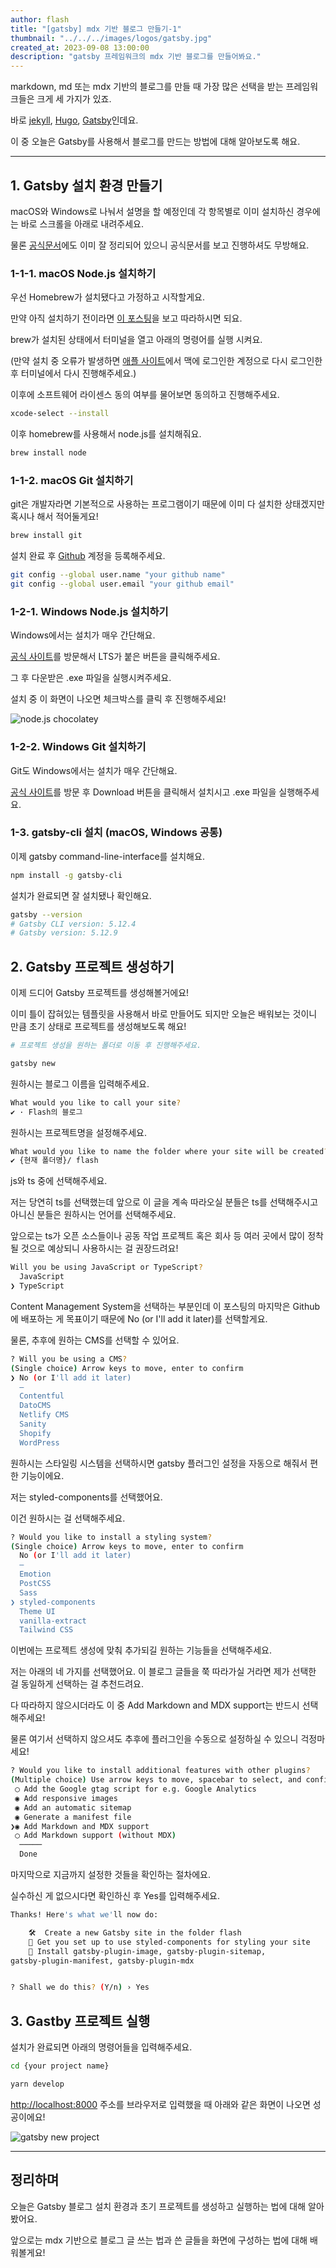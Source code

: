 ```yaml
---
author: flash
title: "[gatsby] mdx 기반 블로그 만들기-1"
thumbnail: "../../../images/logos/gatsby.jpg"
created_at: 2023-09-08 13:00:00
description: "gatsby 프레임워크의 mdx 기반 블로그를 만들어봐요."
---
```


markdown, md 또는 mdx 기반의 블로그를 만들 때 가장 많은 선택을 받는 프레임워크들은 크게 세 가지가 있죠.

바로 [jekyll](https://jekyllrb-ko.github.io/), [Hugo](https://gohugo.io/), [Gatsby](https://www.gatsbyjs.com/)인데요.

이 중 오늘은 Gatsby를 사용해서 블로그를 만드는 방법에 대해 알아보도록 해요.

---

## 1. Gatsby 설치 환경 만들기

macOS와 Windows로 나눠서 설명을 할 예정인데 각 항목별로 이미 설치하신 경우에는 바로 스크롤을 아래로 내려주세요.

물론 [공식문서](https://www.gatsbyjs.com/docs/tutorial/getting-started/part-0/#installation-guide)에도 이미 잘 정리되어 있으니 공식문서를 보고 진행하셔도 무방해요.

### 1-1-1. macOS Node.js 설치하기

우선 Homebrew가 설치됐다고 가정하고 시작할게요.

만약 아직 설치하기 전이라면 [이 포스팅](/posts/2023/09/install-homebrew)을 보고 따라하시면 되요.

brew가 설치된 상태에서 터미널을 열고 아래의 명령어를 실행 시켜요.

(만약 설치 중 오류가 발생하면 [애플 사이트](https://developer.apple.com/download/more/)에서 맥에 로그인한 계정으로 다시 로그인한 후 터미널에서 다시 진행해주세요.)

이후에 소프트웨어 라이센스 동의 여부를 물어보면 동의하고 진행해주세요.

```bash
xcode-select --install
```

이후 homebrew를 사용해서 node.js를 설치해줘요.

```bash
brew install node
```

### 1-1-2. macOS Git 설치하기

git은 개발자라면 기본적으로 사용하는 프로그램이기 때문에 이미 다 설치한 상태겠지만 혹시나 해서 적어둘게요!

```bash
brew install git
```

설치 완료 후 [Github](https://github.com/) 계정을 등록해주세요.

```bash
git config --global user.name "your github name"
git config --global user.email "your github email"
```

### 1-2-1. Windows Node.js 설치하기

Windows에서는 설치가 매우 간단해요.

[공식 사이트](https://nodejs.org/en)를 방문해서 LTS가 붙은 버튼을 클릭해주세요.

그 후 다운받은 .exe 파일을 실행시켜주세요.

설치 중 이 화면이 나오면 체크박스를 클릭 후 진행해주세요!

![node.js chocolatey](../../../images/2023/09/gatsby-mdx-blog-1-1.webp)

### 1-2-2. Windows Git 설치하기

Git도 Windows에서는 설치가 매우 간단해요.

[공식 사이트](https://gitforwindows.org/)를 방문 후 Download 버튼을 클릭해서 설치시고 .exe 파일을 실행해주세요.

### 1-3. gatsby-cli 설치 (macOS, Windows 공통)

이제 gatsby command-line-interface를 설치해요.

```bash
npm install -g gatsby-cli
```

설치가 완료되면 잘 설치됐나 확인해요.

```bash
gatsby --version
# Gatsby CLI version: 5.12.4
# Gatsby version: 5.12.9
```

## 2. Gatsby 프로젝트 생성하기

이제 드디어 Gatsby 프로젝트를 생성해볼거에요!

이미 틀이 잡혀있는 템플릿을 사용해서 바로 만들어도 되지만 오늘은 배워보는 것이니 만큼 초기 상태로 프로젝트를 생성해보도록 해요!

```bash
# 프로젝트 생성을 원하는 폴더로 이동 후 진행해주세요.

gatsby new
```

원하시는 블로그 이름을 입력해주세요.

```bash
What would you like to call your site?
✔ · Flash의 블로그
```

원하시는 프로젝트명을 설정해주세요.

```bash
What would you like to name the folder where your site will be created?
✔ {현재 폴더명}/ flash
```

js와 ts 중에 선택해주세요.

저는 당연히 ts를 선택했는데 앞으로 이 글을 계속 따라오실 분들은 ts를 선택해주시고 아니신 분들은 원하시는 언어를 선택해주세요.

앞으로는 ts가 오픈 소스들이나 공동 작업 프로젝트 혹은 회사 등 여러 곳에서 많이 정착될 것으로 예상되니 사용하시는 걸 권장드려요!

```bash
Will you be using JavaScript or TypeScript?
  JavaScript
❯ TypeScript
```

Content Management System을 선택하는 부분인데 이 포스팅의 마지막은 Github에 배포하는 게 목표이기 때문에  No (or I'll add it later)를 선택할게요.

물론, 추후에 원하는 CMS를 선택할 수 있어요.

```bash
? Will you be using a CMS?
(Single choice) Arrow keys to move, enter to confirm
❯ No (or I'll add it later)
  –
  Contentful
  DatoCMS
  Netlify CMS
  Sanity
  Shopify
  WordPress
```

원하시는 스타일링 시스템을 선택하시면 gatsby 플러그인 설정을 자동으로 해줘서 편한 기능이에요.

저는 styled-components를 선택했어요. 

이건 원하시는 걸 선택해주세요.

```bash
? Would you like to install a styling system?
(Single choice) Arrow keys to move, enter to confirm
  No (or I'll add it later)
  –
  Emotion
  PostCSS
  Sass
❯ styled-components
  Theme UI
  vanilla-extract
  Tailwind CSS
```

이번에는 프로젝트 생성에 맞춰 추가되길 원하는 기능들을 선택해주세요.

저는 아래의 네 가지를 선택했어요. 이 블로그 글들을 쭉 따라가실 거라면 제가 선택한 걸 동일하게 선택하는 걸 추천드려요.

다 따라하지 않으시더라도 이 중 Add Markdown and MDX support는 반드시 선택해주세요!

물론 여기서 선택하지 않으셔도 추후에 플러그인을 수동으로 설정하실 수 있으니 걱정마세요!

```bash
? Would you like to install additional features with other plugins?
(Multiple choice) Use arrow keys to move, spacebar to select, and confirm with an enter on "Done"
 ◯ Add the Google gtag script for e.g. Google Analytics
 ◉ Add responsive images
 ◉ Add an automatic sitemap
 ◉ Generate a manifest file
❯◉ Add Markdown and MDX support
 ◯ Add Markdown support (without MDX)
  ─────
  Done
```

마지막으로 지금까지 설정한 것들을 확인하는 절차에요.

실수하신 게 없으시다면 확인하신 후 Yes를 입력해주세요.

```bash
Thanks! Here's what we'll now do:

    🛠  Create a new Gatsby site in the folder flash
    🎨 Get you set up to use styled-components for styling your site
    🔌 Install gatsby-plugin-image, gatsby-plugin-sitemap,
gatsby-plugin-manifest, gatsby-plugin-mdx


? Shall we do this? (Y/n) › Yes
```

## 3. Gastby 프로젝트 실행

설치가 완료되면 아래의 명령어들을 입력해주세요.

```bash
cd {your project name}

yarn develop
```

[http://localhost:8000](http://localhost:8000) 주소를 브라우저로 입력했을 때 아래와 같은 화면이 나오면 성공이에요!

![gatsby new project](../../../images/2023/09/gatsby-mdx-blog-1-2.webp)

---

## 정리하며

오늘은 Gatsby 블로그 설치 환경과 초기 프로젝트를 생성하고 실행하는 법에 대해 알아봤어요.

앞으로는 mdx 기반으로 블로그 글 쓰는 법과 쓴 글들을 화면에 구성하는 법에 대해 배워볼게요!